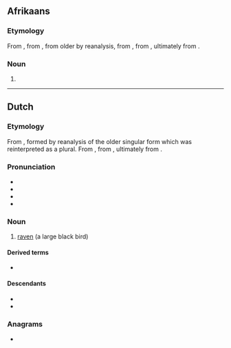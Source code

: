 {{also|Raaf|RAAF}}
==Afrikaans==

===Etymology===
From {{inh|af|nl|raaf}}, from {{inh|af|dum|rāve}}, from older {{m|dum|rāven}} by reanalysis, from {{inh|af|odt|*ravan}}, from {{inh|af|gem-pro|*hrabnaz}}, ultimately from {{der|af|ine-pro|*ḱorh₂-}}.

===Noun===
{{af-noun|rawe}}

# {{l|en|raven}}

{{topics|af|Birds}}

----

==Dutch==

===Etymology===
From {{inh|nl|dum|rāve}}, formed by reanalysis of the older singular form {{m|dum|rāven}} which was reinterpreted as a plural. From {{inh|nl|odt|ravan}}, from {{inh|nl|gem-pro|*hrabnaz}}, ultimately from {{der|nl|ine-pro|*ḱorh₂-}}.

===Pronunciation===
* {{audio|Nl-raaf.ogg|audio|lang=nl}}
* {{IPA|/raːf/|lang=nl}}
* {{hyphenation|lang=nl|raaf}}
* {{rhymes|aːf|lang=nl}}

===Noun===
{{nl-noun|m|g2=f|-ven|raafje}}

# [[raven]] (a large black bird)

====Derived terms====
* {{l|nl|hoornraaf}}

====Descendants====
* {{desc|af|raaf}}
* {{desc|srn|rafru|bor=1}}

===Anagrams===
* {{l|nl|Afar}}

{{cln|nl|rebracketings}}
{{topics|nl|Corvids}}